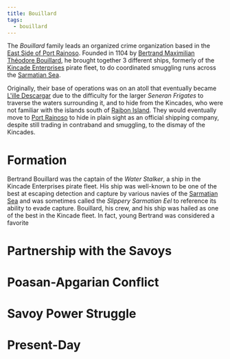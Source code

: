 ```yaml
---
title: Bouillard
tags:
  - bouillard
---
```


The *Bouillard* family leads an organized crime organization based in the
[East Side of Port Rainoso](/locations/port-rainoso#east-side). Founded
in 1104 by
[Bertrand Maximilian Théodore Bouillard](/characters/bertrand-bouillard/),
he brought together 3 different ships, formerly of the
[Kincade Enterprises](/organizations/kincade-enterprises/) pirate fleet,
to do coordinated smuggling runs across the
[Sarmatian Sea](/locations/sarmatian-sea/).

Originally, their base of operations was on an atoll that eventually became
[L'ille Descargar](/locations/descargar-atoll/) due to the difficulty
for the larger *Seneran Frigates* to traverse the waters surrounding it, and to
hide from the Kincades, who were not familiar with the islands south of
[Raibon Island](/locations/raibon-island/). They would eventually move
to [Port Rainoso](/locations/port-rainoso/) to hide in plain sight as an
official shipping company, despite still trading in contraband and smuggling, to
the dismay of the Kincades.


<FamilyTree asset={FamilyMap} alt="Bouillard Family Tree" />

# Formation

Bertrand Bouillard was the captain of the *Water Stalker*, a ship in the Kincade
Enterprises pirate fleet. His ship was well-known to be one of the best at
escaping detection and capture by various navies of the
[Sarmatian Sea](/locations/sarmatian-sea/) and was sometimes called the
*Slippery Sarmatian Eel* to reference its ability to evade capture. Bouillard,
his crew, and his ship was hailed as one of the best in the Kincade fleet. In
fact, young Bertrand was considered a favorite

# Partnership with the Savoys

# Poasan-Apgarian Conflict

# Savoy Power Struggle

# Present-Day
